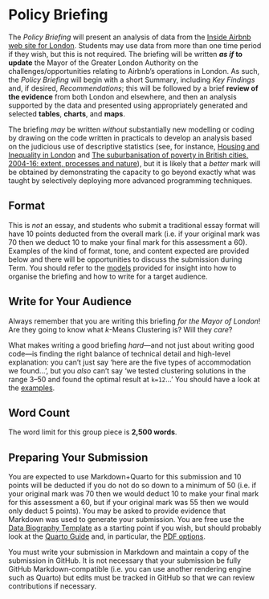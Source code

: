 # Policy Briefing {.unnumbered}

The *Policy Briefing* will present an analysis of data from the [Inside Airbnb web site for London](http://insideairbnb.com/get-the-data.html). Students may use data from more than one time period if they wish, but this is not required. The briefing will be written ***as if* to update** the Mayor of the Greater London Authority on the challenges/opportunities relating to Airbnb's operations in London. As such, the *Policy Briefing* will begin with a short Summary, including *Key Findings* and, if desired, *Recommendations*; this will be followed by a brief **review of the evidence** from both London and elsewhere, and then an analysis supported by the data and presented using appropriately generated and selected **tables**, **charts**, and **maps**.

The briefing *may* be written *without* substantially new modelling or coding by drawing on the code written in practicals to develop an analysis based on the judicious use of descriptive statistics (see, for instance, [Housing and Inequality in London](https://www.centreforlondon.org/publication/housing-and-inequality-in-london/) and [The suburbanisation of poverty in British cities, 2004-16: extent, processes and nature](https://www.tandfonline.com/doi/full/10.1080/02723638.2017.1405689)), but it is likely that a *better* mark will be obtained by demonstrating the capacity to go beyond exactly what was taught by selectively deploying more advanced programming techniques. 

## Format

This is _not_ an essay, and students who submit a traditional essay format will have 10 points deducted from the overall mark (i.e. if your original mark was 70 then we deduct 10 to make your final mark for this assessment a 60). Examples of the kind of format, tone, and content expected are provided below and there will be opportunities to discuss the submission during Term. You should refer to the [models](./models.qmd) provided for insight into how to organise the briefing and how to write for a target audience.

::: {.callout-warning}
## Write for Your Audience

Always remember that you are writing this briefing *for the Mayor of London*! Are they going to know what *k*-Means Clustering is? Will they *care*? 

What makes writing a good briefing *hard*---and not just about writing good code---is finding the right balance of technical detail and high-level explanation: you can't just say 'here are the five types of accommodation we found...', but you *also* can't say 'we tested clustering solutions in the range 3--50 and found the optimal result at `k=12`...' You should have a look at the [examples](./models.qmd).
:::

## Word Count

The word limit for this group piece is **2,500 words**.

## Preparing Your Submission

You are expected to use Markdown+Quarto for this submission and 10 points will be deducted if you do not do so down to a minimum of 50 (i.e. if your original mark was 70 then we would deduct 10 to make your final mark for this assessment a 60, but if your original mark was 55 then we would only deduct 5 points). You may be asked to provide evidence that Markdown was used to generate your submission. You are free use the [Data Biography Template](https://github.com/jreades/fsds/blob/master/assessments/Data_Biography.qmd) as a starting point if you wish, but should probably look at the [Quarto Guide](https://quarto.org/docs/guide/) and, in particular, the [PDF options](https://quarto.org/docs/output-formats/pdf-basics.html).

You must write your submission in Markdown and maintain a copy of the submission in GitHub. It is not necessary that your submission be fully GitHub Markdown-compatible (i.e. you can use another rendering engine such as Quarto) but edits must be tracked in GitHub so that we can review contributions if necessary.
